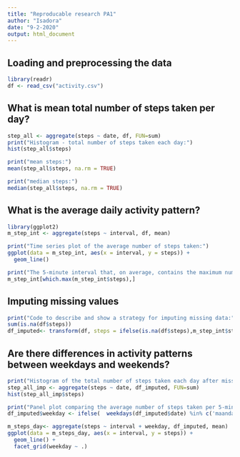 ---
title: "Reproducable research PA1"
author: "Isadora"
date: "9-2-2020"
output: html_document
---


## Loading and preprocessing the data
```{r load, echo=TRUE}
library(readr)
df <- read_csv("activity.csv")

```


## What is mean total number of steps taken per day?
```{r mean, echo=TRUE}
step_all <- aggregate(steps ~ date, df, FUN=sum)
print("Histogram - total number of steps taken each day:")
hist(step_all$steps)

print("mean steps:")
mean(step_all$steps, na.rm = TRUE)

print("median steps:")
median(step_all$steps, na.rm = TRUE)

```


## What is the average daily activity pattern?
```{r timeseries mean, echo=TRUE}
library(ggplot2)
m_step_int <- aggregate(steps ~ interval, df, mean)

print("Time series plot of the average number of steps taken:")
ggplot(data = m_step_int, aes(x = interval, y = steps)) +
  geom_line()

print("The 5-minute interval that, on average, contains the maximum number of steps:")
m_step_int[which.max(m_step_int$steps),]

```


## Imputing missing values
```{r impute missings, echo=TRUE}

print("Code to describe and show a strategy for imputing missing data:")
sum(is.na(df$steps))
df_imputed<- transform(df, steps = ifelse(is.na(df$steps),m_step_int$steps[match(df$interval, m_step_int$interval)],df$steps))


```


## Are there differences in activity patterns between weekdays and weekends?
```{r compare differences, echo=TRUE}

print("Histogram of the total number of steps taken each day after missing values are imputed:")
step_all_imp <- aggregate(steps ~ date, df_imputed, FUN=sum)
hist(step_all_imp$steps)

print("Panel plot comparing the average number of steps taken per 5-minute interval across weekdays and weekends:")
df_imputed$weekday <- ifelse(  weekdays(df_imputed$date) %in% c('maandag', 'dinsdag', 'woensdag', 'donderdag', 'vrijdag'), 'weekday', 'weekend')

m_steps_day<- aggregate(steps ~ interval + weekday, df_imputed, mean)
ggplot(data = m_steps_day, aes(x = interval, y = steps)) + 
  geom_line() +
  facet_grid(weekday ~ .) 

```
